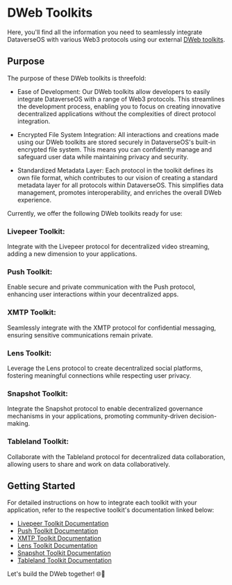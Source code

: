 # DWeb Toolkits

Here, you'll find all the information you need to seamlessly integrate DataverseOS with various Web3 protocols using our external [DWeb toolkits](https://github.com/dataverse-os/dweb-toolkits).

## Purpose

The purpose of these DWeb toolkits is threefold:

- Ease of Development: Our DWeb toolkits allow developers to easily integrate DataverseOS with a range of Web3 protocols. This streamlines the development process, enabling you to focus on creating innovative decentralized applications without the complexities of direct protocol integration.

- Encrypted File System Integration: All interactions and creations made using our DWeb toolkits are stored securely in DataverseOS's built-in encrypted file system. This means you can confidently manage and safeguard user data while maintaining privacy and security.

- Standardized Metadata Layer: Each protocol in the toolkit defines its own file format, which contributes to our vision of creating a standard metadata layer for all protocols within DataverseOS. This simplifies data management, promotes interoperability, and enriches the overall DWeb experience.

Currently, we offer the following DWeb toolkits ready for use:

### Livepeer Toolkit:

Integrate with the Livepeer protocol for decentralized video streaming, adding a new dimension to your applications.

### Push Toolkit:

Enable secure and private communication with the Push protocol, enhancing user interactions within your decentralized apps.

### XMTP Toolkit:

Seamlessly integrate with the XMTP protocol for confidential messaging, ensuring sensitive communications remain private.

### Lens Toolkit:

Leverage the Lens protocol to create decentralized social platforms, fostering meaningful connections while respecting user privacy.

### Snapshot Toolkit:

Integrate the Snapshot protocol to enable decentralized governance mechanisms in your applications, promoting community-driven decision-making.

### Tableland Toolkit:

Collaborate with the Tableland protocol for decentralized data collaboration, allowing users to share and work on data collaboratively.

## Getting Started

For detailed instructions on how to integrate each toolkit with your application, refer to the respective toolkit's documentation linked below:

- [Livepeer Toolkit Documentation](https://github.com/dataverse-os/dweb-toolkits/tree/main/packages/livepeer-client)
- [Push Toolkit Documentation](https://github.com/dataverse-os/dweb-toolkits/tree/main/packages/push-client)
- [XMTP Toolkit Documentation](https://github.com/dataverse-os/dweb-toolkits/tree/main/packages/xmtp-client)
- [Lens Toolkit Documentation](https://github.com/dataverse-os/dweb-toolkits/tree/main/packages/lens-client)
- [Snapshot Toolkit Documentation](https://github.com/dataverse-os/dweb-toolkits/tree/main/packages/snapshot-client)
- [Tableland Toolkit Documentation](https://github.com/dataverse-os/dweb-toolkits/tree/main/packages/tableland-client)

Let's build the DWeb together! 🌐🚀
